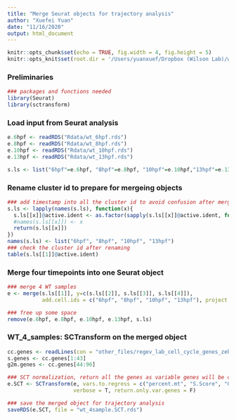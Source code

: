 ---
title: "Merge Seurat objects for trajectory analysis"
author: "Xuefei Yuan"
date: "11/16/2020"
output: html_document
---

```{r setup, include=FALSE}
knitr::opts_chunk$set(echo = TRUE, fig.width = 4, fig.height = 5)
knitr::opts_knit$set(root.dir = '/Users/yuanxuef/Dropbox (Wilson Lab)/wilson_lab/gata5_sc/Github/')
```

### Preliminaries
```{r, message=FALSE}
### packages and functions needed
library(Seurat)
library(sctransform)
```

### Load input from Seurat analysis
```{r data_loading, warning=FALSE}
e.6hpf <- readRDS("Rdata/wt_6hpf.rds")
e.8hpf <- readRDS("Rdata/wt_8hpf.rds")
e.10hpf <- readRDS("Rdata/wt_10hpf.rds")
e.13hpf <- readRDS("Rdata/wt_13hpf.rds")

s.ls <- list("6hpf"=e.6hpf, "8hpf"=e.8hpf, "10hpf"=e.10hpf,"13hpf"=e.13hpf)

```

### Rename cluster id to prepare for mergeing objects 
```{r rename, warning=FALSE}
### add timestamp into all the cluster id to avoid confusion after merging
s.ls <- lapply(names(s.ls), function(x){
  s.ls[[x]]@active.ident <- as.factor(sapply(s.ls[[x]]@active.ident, function(n) paste0(x, ".",n)))
  #names(s.ls[[x]]) <- x
  return(s.ls[[x]])
})
names(s.ls) <- list("6hpf", "8hpf", "10hpf", "13hpf")
### check the cluster id after renaming
table(s.ls[[1]]@active.ident)

```

### Merge four timepoints into one Seurat object
```{r merge, warning=FALSE, eval=FALSE}
### merge 4 WT samples
e <- merge(s.ls[[1]], y=c(s.ls[[2]], s.ls[[3]], s.ls[[4]]), 
           add.cell.ids = c("6hpf", "8hpf", "10hpf", "13hpf"), project = "all")

### free up some space
remove(e.6hpf, e.8hpf, e.10hpf, e.13hpf, s.ls)

```

### WT_4_samples: SCTransform on the merged object
```{r wt_4, eval=F}
cc.genes <- readLines(con = "other_files/regev_lab_cell_cycle_genes_zebrafish.txt")
s.genes <- cc.genes[1:43]
g2m.genes <- cc.genes[44:96]

### SCT normalization, return all the genes as variable genes will be calculated again after subsetting each lineage
e.SCT <- SCTransform(e, vars.to.regress = c("percent.mt", "S.Score", "G2M.Score", "nCount_RNA"),
                     verbose = T, return.only.var.genes = F)

### save the merged object for trajectory analysis
saveRDS(e.SCT, file = "wt_4sample.SCT.rds")

```

